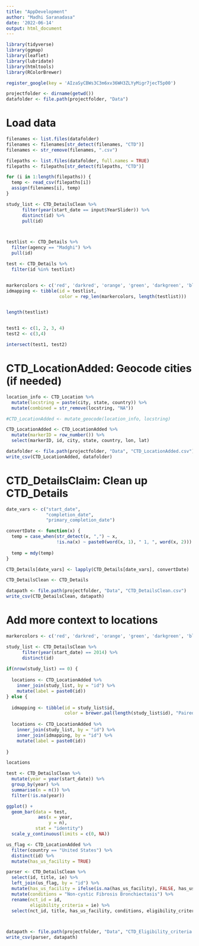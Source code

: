 ```yaml
---
title: "AppDevelopment"
author: "Madhi Saranadasa"
date: '2022-06-14'
output: html_document
---
```


```r

library(tidyverse)
library(ggmap)
library(leaflet)
library(lubridate)
library(htmltools)
library(RColorBrewer)

register_google(key = 'AIzaSyCBWs3C3m6xv36WH3ZLYyMigr7jecT5p00')

projectfolder <- dirname(getwd())
datafolder <- file.path(projectfolder, "Data")

```

# Load data

```r

filenames <- list.files(datafolder)
filenames <- filenames[str_detect(filenames, "CTD")]
filenames <- str_remove(filenames, ".csv")

filepaths <- list.files(datafolder, full.names = TRUE)
filepaths <- filepaths[str_detect(filepaths, "CTD")]

for (i in 1:length(filepaths)) {
  temp <- read_csv(filepaths[i])
  assign(filenames[i], temp)
}

```

```r



study_list <- CTD_DetailsClean %>%
      filter(year(start_date == input$YearSlider)) %>% 
      distinct(id) %>%
      pull(id)



testlist <- CTD_Details %>% 
  filter(agency == "Madghi") %>%
  pull(id)

test <- CTD_Details %>% 
  filter(id %in% testlist)


markercolors <- c('red', 'darkred', 'orange', 'green', 'darkgreen', 'blue', 'purple', 'darkpurple', 'cadetblue')
idmapping <- tibble(id = testlist,
                    color = rep_len(markercolors, length(testlist)))


length(testlist)


test1 <- c(1, 2, 3, 4)
test2 <- c(3,4)

intersect(test1, test2)
```


# CTD_LocationAdded: Geocode cities (if needed)

```r

location_info <- CTD_Location %>%
  mutate(locstring = paste(city, state, country)) %>%
  mutate(combined = str_remove(locstring, "NA")) 

#CTD_LocationAdded <- mutate_geocode(location_info, locstring)

CTD_LocationAdded <- CTD_LocationAdded %>%
  mutate(markerID = row_number()) %>%
  select(markerID, id, city, state, country, lon, lat)

datafolder <- file.path(projectfolder, "Data", "CTD_LocationAdded.csv")
write_csv(CTD_LocationAdded, datafolder)

```

# CTD_DetailsClaim: Clean up CTD_Details 

```r

date_vars <- c("start_date",
               "completion_date",
               "primary_completion_date")

convertDate <- function(x) {
  temp = case_when(str_detect(x, ",") ~ x,
                   !is.na(x) ~ paste0(word(x, 1), " 1, ", word(x, 2)))
  
  temp = mdy(temp)
}

CTD_Details[date_vars] <- lapply(CTD_Details[date_vars], convertDate)

CTD_DetailsClean <- CTD_Details

datapath <- file.path(projectfolder, "Data", "CTD_DetailsClean.csv")
write_csv(CTD_DetailsClean, datapath)

```

# Add more context to locations

```r

markercolors <- c('red', 'darkred', 'orange', 'green', 'darkgreen', 'blue', 'purple', 'darkpurple', 'cadetblue')

study_list <- CTD_DetailsClean %>%
      filter(year(start_date) == 2014) %>%
      distinct(id)
    
if(nrow(study_list) == 0) {
  
  locations <- CTD_LocationAdded %>%
    inner_join(study_list, by = "id") %>%
    mutate(label = paste0(id))
} else {
  
  idmapping <- tibble(id = study_list$id,
                      color = brewer.pal(length(study_list$id), "Paired"))
  
  locations <- CTD_LocationAdded %>%
    inner_join(study_list, by = "id") %>%
    inner_join(idmapping, by = "id") %>%
    mutate(label = paste0(id))
  
}

locations

test <- CTD_DetailsClean %>%
  mutate(year = year(start_date)) %>%
  group_by(year) %>%
  summarise(n = n()) %>%
  filter(!is.na(year))
```

```r

ggplot() +
  geom_bar(data = test,
            aes(x = year,
                y = n),
           stat = "identity") 
  scale_y_continuous(limits = c(0, NA))

```

```r

us_flag <- CTD_LocationAdded %>% 
  filter(country == "United States") %>%
  distinct(id) %>%
  mutate(has_us_facility = TRUE) 

parser <- CTD_DetailsClean %>%
  select(id, title, ie) %>%
  left_join(us_flag, by = "id") %>%
  mutate(has_us_facility = ifelse(is.na(has_us_facility), FALSE, has_us_facility)) %>%
  mutate(conditions = "Non-cystic Fibrosis Bronchiectasis") %>%
  rename(nct_id = id,
         eligibility_criteria = ie) %>%
  select(nct_id, title, has_us_facility, conditions, eligibility_criteria) 



datapath <- file.path(projectfolder, "Data", "CTD_Eligibility_criteria.csv")
write_csv(parser, datapath)

```



